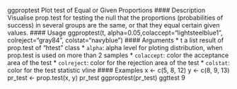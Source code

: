 
ggproptest Plot test of Equal or Given Proportions
#### Description
Visualise prop.test for testing the null that the proportions (probabilities of success) in several
groups are the same, or that they equal certain given values.
#### Usage
ggproptest(t, alpha=0.05,colaccept="lightsteelblue1",
colreject="gray84", colstat="navyblue")
#### Arguments
* t a list result of prop.test of "htest" class
* ``alpha``: alpha level for ploting distribution, when prop.test is used on more than 2 samples
* ``colaccept``:  color the acceptance area of the test
* ``colreject``:   color for the rejection area of the test
* `` colstat``: color for the test statistic vline
#### Examples
x <- c(5, 8, 12)
y <- c(8, 9, 13)
pr_test <- prop.test(x, y)
pr_test
ggproptest(pr_test)
ggttest 9
